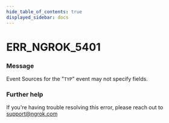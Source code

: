 ```yaml
---
hide_table_of_contents: true
displayed_sidebar: docs
---
```



# ERR_NGROK_5401

### Message
Event Sources for the "`TYP`" event may not specify fields.

<ErrorDetails error='err_ngrok_5401' />


### Further help
If you're having trouble resolving this error, please reach out to [support@ngrok.com](mailto:support@ngrok.com?subject=Help%20with%20ERR_NGROK_5401)

